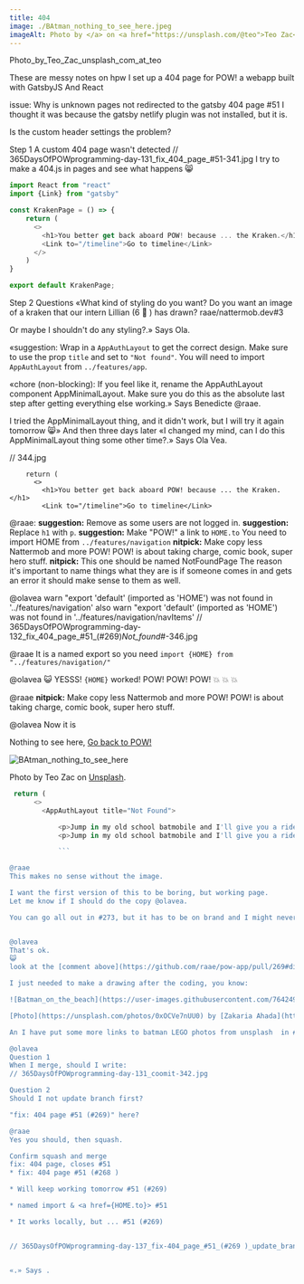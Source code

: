 ```yaml
---
title: 404
image: ./BAtman_nothing_to_see_here.jpeg
imageAlt: Photo by </a> on <a href="https://unsplash.com/@teo">Teo Zac</a>
---
```


 Photo_by_Teo_Zac_unsplash_com_at_teo

These are messy notes on hpw I set up a 404 page for POW! a webapp built with GatsbyJS And React

issue:
Why is unknown pages not redirected to the gatsby 404 page #51
I thought it was because the gatsby netlify plugin was not installed, but it is.

Is the custom header settings the problem?


Step 1
A custom 404 page wasn't detected
// 365DaysOfPOWprogramming-day-131_fix_404_page_#51-341.jpg
I try to make a 404.js in pages and see what happens
😸

```js
import React from "react"
import {Link} from "gatsby"

const KrakenPage = () => {
    return (
      <>
        <h1>You better get back aboard POW! because ... the Kraken.</h1>
        <Link to="/timeline">Go to timeline</Link>
      </>
    )
}

export default KrakenPage;

```

Step 2
Questions
«What kind of styling do you want?
Do you want an image of a kraken that our intern Lillian (6 🦄 ) has drawn?
raae/nattermob.dev#3

Or maybe I shouldn't do any styling?.» Says Ola.

«suggestion: Wrap in a `AppAuthLayout` to get the correct design.
Make sure to use the prop `title` and set to `"Not found"`.
You will need to import `AppAuthLayout` from `../features/app`.

«chore (non-blocking): If you feel like it, rename the AppAuthLayout component AppMinimalLayout.
Make sure you do this as the absolute last step after getting everything else working.» Says Benedicte @raae.

I tried the AppMinimalLayout thing, and it didn't work, but I will try it again tomorrow
😸» And then three days later «I changed my mind, can I do this AppMinimalLayout thing some other time?.» Says Ola Vea.

// 344.jpg
```
    return (
      <>
        <h1>You better get back aboard POW! because ... the Kraken.</h1>
        <Link to="/timeline">Go to timeline</Link>
```
@raae:
**suggestion:** Remove as some users are not logged in.
**suggestion:** Replace `h1` with `p`.
**suggestion:** Make "POW!" a link to `HOME.to`
You need to import HOME from `../features/navigation`
**nitpick:** Make copy less Nattermob and more POW!
POW! is about taking charge, comic book, super hero stuff.
**nitpick:** This one should be named NotFoundPage
The reason it's important to name things what they are is if someone comes in and gets an error it should make sense to them as well.



@olavea
warn "export 'default' (imported as 'HOME') was not found in '../features/navigation'
also
warn "export 'default' (imported as 'HOME') was not found in '../features/navigation/navItems'
// 365DaysOfPOWprogramming-day-132_fix_404_page_#51_(#269)_Not_found_#-346.jpg


@raae
It is a named export so you need `import {HOME} from "../features/navigation/"`

@olavea
😺
YESSS!
`{HOME}` worked!
POW! POW! POW!
💥 💥 💥

@raae
**nitpick:** Make copy less Nattermob and more POW!
POW! is about taking charge, comic book, super hero stuff.

@olavea
Now it is
<p>Nothing to see here, <a href={HOME.to}>Go back to POW!</a></p>

![BAtman_nothing_to_see_here](https://user-images.githubusercontent.com/7642493/118239833-8ee0ea00-b49a-11eb-84e0-a4494d622816.jpeg)

<p>Photo by Teo Zac</a> on <a href="https://unsplash.com/@teo">Unsplash</a>.</p>

```js
 return (
      <>
        <AppAuthLayout title="Not Found">

            <p>Jump in my old school batmobile and I'll give you a ride to my beauuuuutiful mansion for some good old fashioned fun.</p>
            <p>Jump in my old school batmobile and I'll give you a ride to my beauuuuutiful mansion for some good old fashioned fun. Or....</p

            ```

@raae
This makes no sense without the image.

I want the first version of this to be boring, but working page.
Let me know if I should do the copy @olavea.

You can go all out in #273, but it has to be on brand and I might never approve it.


@olavea
That's ok.
😺
look at the [comment above](https://github.com/raae/pow-app/pull/269#discussion_r629935885)

I just needed to make a drawing after the coding, you know:

![Batman_on_the_beach](https://user-images.githubusercontent.com/7642493/118241931-04e65080-b49d-11eb-88bc-d7fff11759c3.jpeg)

[Photo](https://unsplash.com/photos/0xOCVe7nUU0) by [Zakaria Ahada](https://unsplash.com/@zakariahada) on [Unsplash](https://unsplash.com/@zakariahada).

An I have put some more links to batman LEGO photos from unsplash  in #273

@olavea
Question 1
When I merge, should I write:
// 365DaysOfPOWprogramming-day-131_coomit-342.jpg

Question 2
Should I not update branch first?

"fix: 404 page #51 (#269)" here?

@raae
Yes you should, then squash.

Confirm squash and merge
fix: 404 page, closes #51
* fix: 404 page #51 (#268 )

* Will keep working tomorrow #51 (#269)

* named import & <a href={HOME.to}> #51

* It works locally, but ... #51 (#269)


// 365DaysOfPOWprogramming-day-137_fix-404_page_#51_(#269 )_update_branche-first-#-350.jpg


«.» Says .





